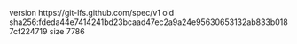 version https://git-lfs.github.com/spec/v1
oid sha256:fdeda44e7414241bd23bcaad47ec2a9a24e95630653132ab833b0187cf224719
size 7786
